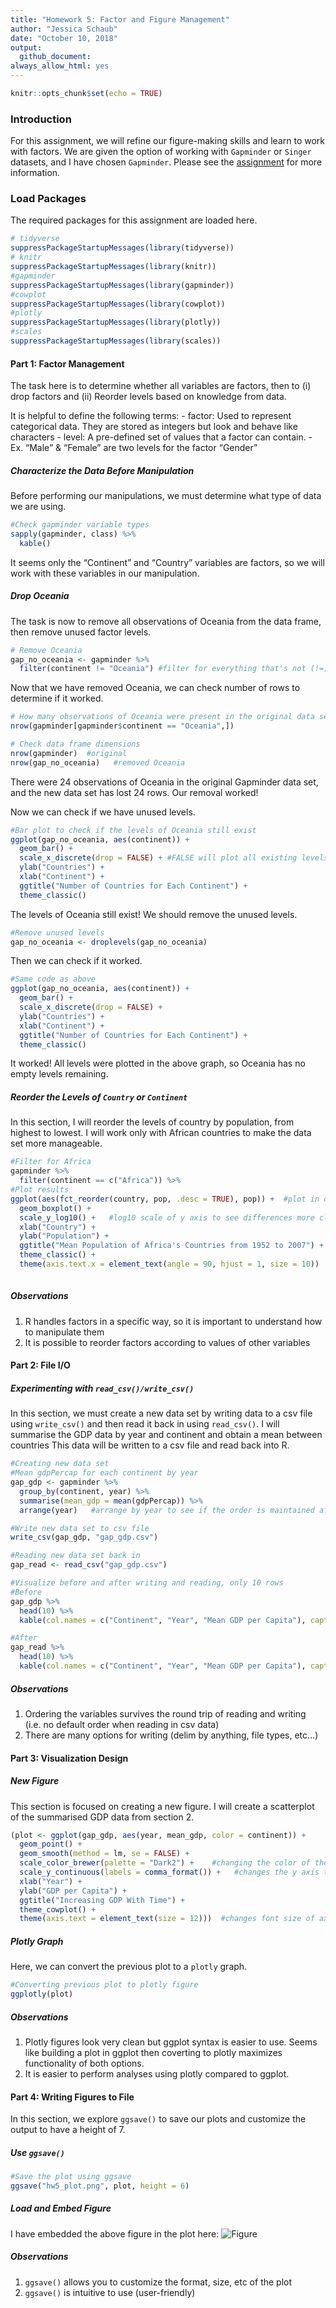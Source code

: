 ```yaml
---
title: "Homework 5: Factor and Figure Management"
author: "Jessica Schaub"
date: "October 10, 2018"
output:
  github_document:
always_allow_html: yes
---
```


```r
knitr::opts_chunk$set(echo = TRUE)
```


### Introduction

For this assignment, we will refine our figure-making skills and learn to work with factors. 
We are given the option of working with `Gapminder` or `Singer` datasets, and I have chosen `Gapminder`.
Please see the [assignment](http://stat545.com/Classroom/assignments/hw05/hw05.html) for more information.

### Load Packages

The required packages for this assignment are loaded here.

```r
# tidyverse
suppressPackageStartupMessages(library(tidyverse))
# knitr
suppressPackageStartupMessages(library(knitr))
#gapminder
suppressPackageStartupMessages(library(gapminder))
#cowplot
suppressPackageStartupMessages(library(cowplot))
#plotly
suppressPackageStartupMessages(library(plotly))
#scales
suppressPackageStartupMessages(library(scales))
```


#### Part 1: Factor Management

The task here is to determine whether all variables are factors, then to (i) drop factors and (ii) Reorder levels based on knowledge from data.

It is helpful to define the following terms:
- factor: Used to represent categorical data. They are stored as integers but look and behave like characters
- level: A pre-defined set of values that a factor can contain. 
    - Ex. "Male" & "Female" are two levels for the factor "Gender"

##### Characterize the Data Before Manipulation

Before performing our manipulations, we must determine what type of data we are using.

```r
#Check gapminder variable types
sapply(gapminder, class) %>% 
  kable()
```

It seems only the "Continent" and "Country" variables are factors, so we will work with these variables in our manipulation.

##### Drop Oceania

The task is now to remove all observations of Oceania from the data frame, then remove unused factor levels.

```r
# Remove Oceania
gap_no_oceania <- gapminder %>% 
  filter(continent != "Oceania") #filter for everything that's not (!=) Oceania
```

Now that we have removed Oceania, we can check number of rows to determine if it worked.

```r
# How many observations of Oceania were present in the original data set
nrow(gapminder[gapminder$continent == "Oceania",])

# Check data frame dimensions
nrow(gapminder)  #original
nrow(gap_no_oceania)   #removed Oceania

```

There were 24 observations of Oceania in the original Gapminder data set, and the new data set has lost 24 rows. Our removal worked!

Now we can check if we have unused levels.

```r
#Bar plot to check if the levels of Oceania still exist
ggplot(gap_no_oceania, aes(continent)) +
  geom_bar() +
  scale_x_discrete(drop = FALSE) + #FALSE will plot all existing levels, even if they are empty
  ylab("Countries") +
  xlab("Continent") +
  ggtitle("Number of Countries for Each Continent") +
  theme_classic()
```


The levels of Oceania still exist! We should remove the unused levels.

```r
#Remove unused levels
gap_no_oceania <- droplevels(gap_no_oceania)
```

Then we can check if it worked.

```r
#Same code as above
ggplot(gap_no_oceania, aes(continent)) +
  geom_bar() +
  scale_x_discrete(drop = FALSE) +
  ylab("Countries") +
  xlab("Continent") +
  ggtitle("Number of Countries for Each Continent") +
  theme_classic()
```

It worked! All levels were plotted in the above graph, so Oceania has no empty levels remaining.

##### Reorder the Levels of `Country` or `Continent`

In this section, I will reorder the levels of country by population, from highest to lowest. I will work only with African countries to make the data set more manageable.

```r
#Filter for Africa
gapminder %>% 
  filter(continent == c("Africa")) %>% 
#Plot results
ggplot(aes(fct_reorder(country, pop, .desc = TRUE), pop)) +  #plot in order of descending population
  geom_boxplot() +
  scale_y_log10() +   #log10 scale of y axis to see differences more clearly
  xlab("Country") +
  ylab("Population") +
  ggtitle("Mean Population of Africa's Countries from 1952 to 2007") +
  theme_classic() +
  theme(axis.text.x = element_text(angle = 90, hjust = 1, size = 10))  #turning x labels 90 degrees
  
```


##### Observations

1. R handles factors in a specific way, so it is important to understand how to manipulate them
2. It is possible to reorder factors according to values of other variables

#### Part 2: File I/O

##### Experimenting with `read_csv()/write_csv()`

In this section, we must create a new data set by writing data to a csv file using `write_csv()` and then read it back in using `read_csv()`.
I will summarise the GDP data by year and continent and obtain a mean between countries
This data will be written to a csv file and read back into R.

```r
#Creating new data set
#Mean gdpPercap for each continent by year
gap_gdp <- gapminder %>% 
  group_by(continent, year) %>% 
  summarise(mean_gdp = mean(gdpPercap)) %>%
  arrange(year)   #arrange by year to see if the order is maintained after reading

#Write new data set to csv file
write_csv(gap_gdp, "gap_gdp.csv")

#Reading new data set back in
gap_read <- read_csv("gap_gdp.csv")

#Visualize before and after writing and reading, only 10 rows
#Before
gap_gdp %>% 
  head(10) %>% 
  kable(col.names = c("Continent", "Year", "Mean GDP per Capita"), caption = "Before Writing/Reading")

#After
gap_read %>% 
  head(10) %>% 
  kable(col.names = c("Continent", "Year", "Mean GDP per Capita"), caption = "After Writing/Reading")
```

##### Observations

1. Ordering the variables survives the round trip of reading and writing (i.e. no default order when reading in csv data)
2. There are many options for writing (delim by anything, file types, etc...)

#### Part 3: Visualization Design

##### New Figure

This section is focused on creating a new figure.
I will create a scatterplot of the summarised GDP data from section 2.

```r
(plot <- ggplot(gap_gdp, aes(year, mean_gdp, color = continent)) +
  geom_point() +
  geom_smooth(method = lm, se = FALSE) +
  scale_color_brewer(palette = "Dark2") +    #changing the color of the continent
  scale_y_continuous(labels = comma_format()) +   #changes the y axis to comma values
  xlab("Year") +
  ylab("GDP per Capita") +
  ggtitle("Increasing GDP With Time") +
  theme_cowplot() +
  theme(axis.text = element_text(size = 12)))  #changes font size of axes
```


##### Plotly Graph

Here, we can convert the previous plot to a `plotly` graph.

```r
#Converting previous plot to plotly figure
ggplotly(plot)
```


##### Observations

1. Plotly figures look very clean but ggplot syntax is easier to use. Seems like building a plot in ggplot then coverting to plotly maximizes functionality of both options.
2. It is easier to perform analyses using plotly compared to ggplot.


#### Part 4: Writing Figures to File

In this section, we explore `ggsave()` to save our plots and customize the output to have a height of 7.

##### Use `ggsave()`

```r
#Save the plot using ggsave
ggsave("hw5_plot.png", plot, height = 6)
```


##### Load and Embed Figure

I have embedded the above figure in the plot here:
![Figure](C:\Users\pbp72\OneDrive\Desktop\School Programs\R\hw05-j-schaub/hw5_plot.png)

##### Observations

1. `ggsave()` allows you to customize the format, size, etc of the plot
2. `ggsave()` is intuitive to use (user-friendly)


